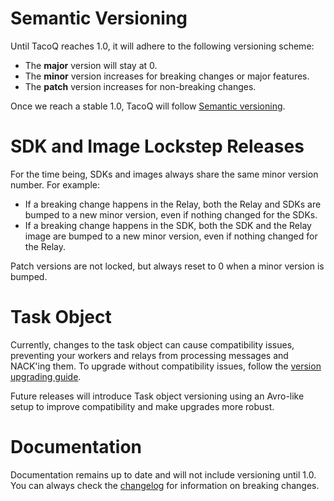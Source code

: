 
# Semantic Versioning

Until TacoQ reaches 1.0, it will adhere to the following versioning scheme:

- The **major** version will stay at 0.
- The **minor** version increases for breaking changes or major features.
- The **patch** version increases for non-breaking changes.

Once we reach a stable 1.0, TacoQ will follow [Semantic versioning](https://semver.org/).

# SDK and Image Lockstep Releases

For the time being, SDKs and images always share the same minor version number.
For example:

- If a breaking change happens in the Relay, both the Relay and SDKs are bumped
  to a new minor version, even if nothing changed for the SDKs.
- If a breaking change happens in the SDK, both the SDK and the Relay image are
  bumped to a new minor version, even if nothing changed for the Relay.

Patch versions are not locked, but always reset to 0 when a minor version is
bumped.

# Task Object

Currently, changes to the task object can cause compatibility issues, preventing 
your workers and relays from processing messages and NACK'ing them. To upgrade
without compatibility issues, follow the [version upgrading guide](/guides/upgrading).

Future releases will introduce Task object versioning using an Avro-like setup
to improve compatibility and make upgrades more robust.

# Documentation

Documentation remains up to date and will not include versioning until 1.0. You
can always check the [changelog](/changelog) for information on breaking changes.

